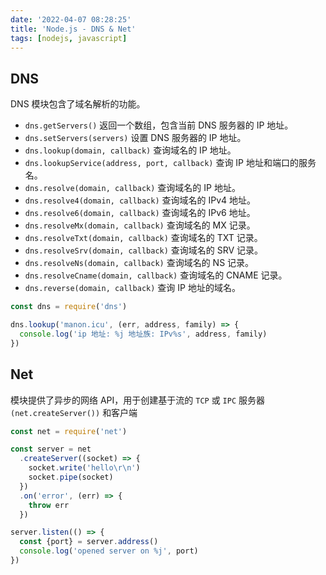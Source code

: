 ```yaml
---
date: '2022-04-07 08:28:25'
title: 'Node.js - DNS & Net'
tags: [nodejs, javascript]
---
```


## DNS

DNS 模块包含了域名解析的功能。

- `dns.getServers()` 返回一个数组，包含当前 DNS 服务器的 IP 地址。
- `dns.setServers(servers)` 设置 DNS 服务器的 IP 地址。
- `dns.lookup(domain, callback)` 查询域名的 IP 地址。
- `dns.lookupService(address, port, callback)` 查询 IP 地址和端口的服务名。
- `dns.resolve(domain, callback)` 查询域名的 IP 地址。
- `dns.resolve4(domain, callback)` 查询域名的 IPv4 地址。
- `dns.resolve6(domain, callback)` 查询域名的 IPv6 地址。
- `dns.resolveMx(domain, callback)` 查询域名的 MX 记录。
- `dns.resolveTxt(domain, callback)` 查询域名的 TXT 记录。
- `dns.resolveSrv(domain, callback)` 查询域名的 SRV 记录。
- `dns.resolveNs(domain, callback)` 查询域名的 NS 记录。
- `dns.resolveCname(domain, callback)` 查询域名的 CNAME 记录。
- `dns.reverse(domain, callback)` 查询 IP 地址的域名。

```js
const dns = require('dns')

dns.lookup('manon.icu', (err, address, family) => {
  console.log('ip 地址: %j 地址族: IPv%s', address, family)
})
```

## Net

模块提供了异步的网络 API，用于创建基于流的 `TCP` 或 `IPC` 服务器 `(net.createServer())` 和客户端

```js
const net = require('net')

const server = net
  .createServer((socket) => {
    socket.write('hello\r\n')
    socket.pipe(socket)
  })
  .on('error', (err) => {
    throw err
  })

server.listen(() => {
  const {port} = server.address()
  console.log('opened server on %j', port)
})
```
